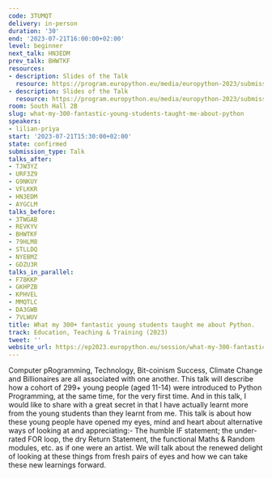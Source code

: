 ```yaml
---
code: 3TUMQT
delivery: in-person
duration: '30'
end: '2023-07-21T16:00:00+02:00'
level: beginner
next_talk: HN3EDM
prev_talk: BHWTKF
resources:
- description: Slides of the Talk
  resource: https://program.europython.eu/media/europython-2023/submissions/3TUMQT/resources/Copy_of_EuroPython_2023_jQXACcR.pdf
- description: Slides of the Talk
  resource: https://program.europython.eu/media/europython-2023/submissions/3TUMQT/resources/Copy_of_EuroPython_2023_3Gzf3tA.pdf
room: South Hall 2B
slug: what-my-300-fantastic-young-students-taught-me-about-python
speakers:
- lilian-priya
start: '2023-07-21T15:30:00+02:00'
state: confirmed
submission_type: Talk
talks_after:
- TJW3YZ
- URF3Z9
- G9NKUY
- VFLKKR
- HN3EDM
- AYGCLM
talks_before:
- 3TWGAB
- REVKYV
- BHWTKF
- 79HLM8
- STLLDQ
- NYEBMZ
- GDZU3R
talks_in_parallel:
- F78KKP
- GKHPZB
- KPHVEL
- MMQTLC
- DA3GWB
- 7VLWUV
title: What my 300+ fantastic young students taught me about Python.
track: Education, Teaching & Training (2023)
tweet: ''
website_url: https://ep2023.europython.eu/session/what-my-300-fantastic-young-students-taught-me-about-python
---
```


Computer pRogramming, Technology, Bit-coinism Success, Climate Change and Billionaires are all associated with one another.
This talk will describe how a cohort of  299+ young people (aged 11-14) were introduced to Python Programming, at the same time, for the very first time.
And in this talk, I  would like to share with a great secret in that I have actually learnt more from the young students than they learnt from me.
This talk is about how these young people have opened my eyes, mind  and heart about alternative ways of looking at and appreciating:-
The humble IF statement;  the under-rated FOR loop, the dry Return Statement, the functional Maths & Random modules, etc. as if one were an artist.
We will talk about the renewed delight of looking at these things from fresh pairs of eyes and how we can take these new learnings forward.
